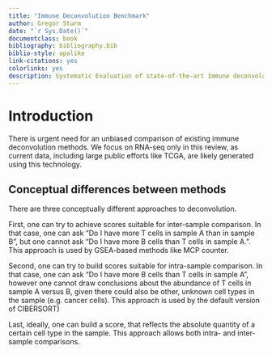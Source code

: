 ```yaml
---
title: "Immune Deconvolution Benchmark"
author: Gregor Sturm 
date: "`r Sys.Date()`"
documentclass: book 
bibliography: bibliography.bib
biblio-style: apalike
link-citations: yes
colorlinks: yes
description: Systematic Evaluation of state-of-the-art Immune deconvolution methods.  
---
```


# Introduction

There is urgent need for an unbiased comparison of existing immune deconvolution methods. 
We focus on RNA-seq only in this review, as current data, including large public efforts like TCGA, are likely generated using this technology. 


## Conceptual differences between methods
There are three conceptually different approaches to deconvolution. 

First, one can try to achieve scores suitable for inter-sample comparison. In that case, one can ask "Do I have more T cells in sample A than in sample B", but one cannot ask "Do I have more B cells than T cells in sample A.".
This approach is used by GSEA-based methods like MCP counter. 

Second, one can try to build scores suitable for intra-sample comparison. In that case, one can ask "Do I have more B cells than T cells in sample A", however one cannot draw conclusions about the abundance of T cells in sample A versus B, given there could also be other, unknown cell types in the sample (e.g. cancer cells). This approach is used by the default version of CIBERSORT)

Last, ideally, one can build a score, that reflects the absolute quantity of a certain cell type in the sample. This approach allows both intra- and inter-sample comparisons. 